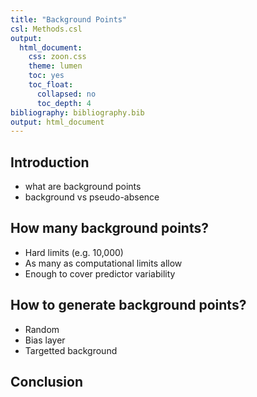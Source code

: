 ```yaml
---
title: "Background Points"
csl: Methods.csl
output:
  html_document:
    css: zoon.css
    theme: lumen
    toc: yes
    toc_float:
      collapsed: no
      toc_depth: 4
bibliography: bibliography.bib
output: html_document
---
```


## Introduction

+ what are background points
+ background vs pseudo-absence

## How many background points?

+ Hard limits (e.g. 10,000)
+ As many as computational limits allow
+ Enough to cover predictor variability

## How to generate background points?

+ Random
+ Bias layer
+ Targetted background

## Conclusion
